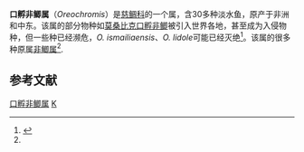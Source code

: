 {{Automatic_taxobox
| image = Oreochromis tanganicae (Günther).jpg
| image_caption = 坦湖五彩坦克（''O. tanganicae''）
| taxon = Oreochromis
| authority = [[Albert_C._L._G._Günther|Günther]], 1889
| type_species = ''[[Oreochromis_hunteri|Oreochromis hunteri]]''
| type_species_authority = Günther, 1889
}}

'''口孵非鲫属'''（''Oreochromis''）是[[慈鲷科|慈鲷科]]的一个属，含30多种淡水鱼，原产于非洲和中东。该属的部分物种如[[莫桑比克口孵非鲫|莫桑比克口孵非鲫]]被引入世界各地，甚至成为入侵物种，但一些种已经濒危，''O. ismailiaensis''、''O. lidole''可能已经灭绝<ref name=Ford2019>{{cite journal | author1=Ford, A.G.P. | display-authors=etal | year=2019 | title=Molecular phylogeny of Oreochromis (Cichlidae: Oreochromini) reveals mito-nuclear discordance and multiple colonisation of adverse aquatic environments | journal=Mol. Phylogenet. Evol. | volume=136 | pages=215–226 | doi=10.1016/j.ympev.2019.04.008 | pmid=30974200 | url=https://boris.unibe.ch/130297/1/1-s2.0-S1055790318305062-main.pdf | access-date=2020-11-19 | archive-date=2020-11-27 | archive-url=https://web.archive.org/web/20201127045720/https://boris.unibe.ch/130297/1/1-s2.0-S1055790318305062-main.pdf | dead-url=no }}</ref>。该属的很多种原属[[非鲫属|非鲫属]]<ref name=Ford2019/>.

==参考文献==
{{commons category}}
{{reflist}}

{{Taxonbar|from=Q4621959}}

[[Category:口孵非鲫属|]]
[[Category:_1889年描述的分类群|K]]